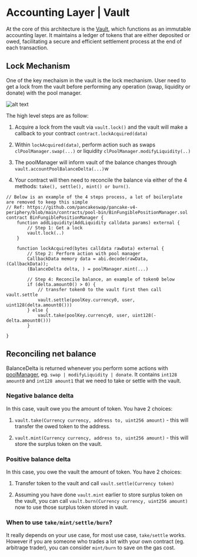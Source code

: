 # Accounting Layer | Vault

At the core of this architecture is the 
[Vault](https://github.com/pancakeswap/pancake-v4-core/blob/main/contracts/Vault.sol), which functions as an immutable accounting layer. It maintains a ledger of tokens that are either deposited or owed, facilitating a secure and efficient settlement process at the end of each transaction.

## Lock Mechanism 

One of the key mechaism in the vault is the lock mechanism. User need to get a lock from the vault before performing any operation (swap, liquidity or donate) with the pool manager.


![alt text](/v4/vault.png)

The high level steps are as follow: 

1. Acquire a lock from the vault via `vault.lock()` and the vault will make a callback to your contract `contract.lockAcquired(data)` 

2. Within `lockAcquired(data)`, perform action such as swaps `clPoolManager.swap(...)` or liquidity `clPoolManager.modifyLiquidity(..)`

3. The poolManager will inform vault of the balance changes through `vault.accountPoolBalanceDelta(...)`w

4. Your contract will then need to reconcile the balance via either of the 4 methods: `take(), settle(), mint() or burn()`.
 
```tsx
// Below is an example of the 4 steps process, a lot of boilerplate are removed to keep this simple
// Ref: https://github.com/pancakeswap/pancake-v4-periphery/blob/main/contracts/pool-bin/BinFungiblePositionManager.sol 
contract BinFungiblePositionManager {
    function addLiquidity(AddLiquidity calldata params) external {
        // Step 1: Get a lock
        vault.lock(..)
    }

    function lockAcquired(bytes calldata rawData) external {
        // Step 2: Perform action with pool manager
        CallbackData memory data = abi.decode(rawData, (CallbackData));
        (BalanceDelta delta, ) = poolManager.mint(...)

        // Step 4: Reconcile balance, an example of token0 below
        if (delta.amount0() > 0) {
            // transfer token0 to the vault first then call vault.settle
            vault.settle(poolKey.currency0, user, uint128(delta.amount0()))
        } else {
            vault.take(poolKey.currency0, user, uint128(-delta.amount0()))
        }

}

```


## Reconciling net balance

BalanceDelta is returned whenever you perform some actions with [poolManager](https://github.com/pancakeswap/pancake-v4-core/blob/main/contracts/pool-cl/CLPoolManager.sol), eg. `swap | modifyLiquidity | donate`. It contains `int128 amount0` and `int128 amount1` that we need to take or settle with the vault.

### Negative balance delta
In this case, vault owe you the amount of token. You have 2 choices:

1. `vault.take(Currency currency, address to, uint256 amount)` - this will transfer the owed token to the address. 

2. `vault.mint(Currency currency, address to, uint256 amount)` - this will store the surplus token on the vault.

### Positive balance delta
In this case, you owe the vault the amount of token. You have 2 choices:

1. Transfer token to the vault and call `vault.settle(Currency token)`

2. Assuming you have done `vault.mint` earlier to store surplus token on the vault, you can call `vault.burn(Currency currency, uint256 amount)` now to use those surplus token stored in vault.

### When to use `take/mint/settle/burn`?

It really depends on your use case, for most use case, `take/settle` works. However if you are someone who trades a lot with your own contract (eg. arbitrage trader), you can consider `mint/burn` to save on the gas cost.
